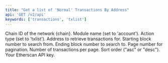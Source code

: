 ```yaml
---
title: "Get a list of 'Normal' Transactions By Address"
api: 'GET /v2/api'
keywords: ['transactions', 'txlist']
---
```



<CreditChip description="Returns transactions performed by an address" />

  <ParamField query="chainid" type="string" initialValue="1" placeholder="e.g. 1">
    Chain ID of the network {chain}.
  </ParamField>
  <ParamField query="module" type="string" initialValue="account">
    Module name (set to 'account').
  </ParamField>
  <ParamField query="action" type="string" initialValue="txlist">
    Action type (set to 'txlist').
  </ParamField>
  <ParamField query="address" type="string" initialValue="0xc5102fE9359FD9a28f877a67E36B0F050d81a3CC">
    Address to retrieve transactions for.
  </ParamField>
  <ParamField query="startblock" type="integer" initialValue="0">
    Starting block number to search from.
  </ParamField>
  <ParamField query="endblock" type="integer" initialValue="99999999">
    Ending block number to search to.
  </ParamField>
  <ParamField query="page" type="integer" initialValue="1">
    Page number for pagination.
  </ParamField>
  <ParamField query="offset" type="integer" initialValue="10">
    Number of transactions per page.
  </ParamField>
  <ParamField query="sort" type="string" initialValue="asc">
    Sort order ("asc" or "desc").
  </ParamField>
  <ParamField query="apikey" type="string">
    Your Etherscan API key.
  </ParamField>
